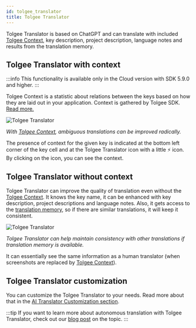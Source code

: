 ```yaml
---
id: tolgee_translator
title: Tolgee Translator
---
```


Tolgee Translator is based on ChatGPT and can translate with included [Tolgee Context](/js-sdk/tolgee_context),
key description, project description, language notes and results from the translation memory.

## Tolgee Translator with context

:::info
This functionality is available only in the Cloud version with SDK 5.9.0 and higher.
:::

Tolgee Context is a statistic about relations between the keys based on how they are laid out in your application.
Context is gathered by Tolgee SDK. [Read more.](/js-sdk/tolgee_context)

![Tolgee Translator](/img/docs/platform/tolgee_translator.png)

_With [Tolgee Context](/js-sdk/tolgee_context), ambiguous translations can be improved radically._

The presence of context for the given key is indicated at the bottom left corner of the key cell and at the Tolgee
Translator icon with a little ⚡ icon. By clicking on the icon, you can see the context.

## Tolgee Translator without context

Tolgee Translator can improve the quality of translation even without the [Tolgee Context](/js-sdk/tolgee_context).
It knows the key name, it can be enhanced with key description, project descriptions and language notes.
Also, it gets access to the [translation memory](/platform/translation_process/translation_memory),
so if there are similar translations, it will keep it consistent.

![Tolgee Translator](/img/docs/platform/tolgee_translator_no_context.png)

_Tolgee Translator can help maintain consistency with other translations if translation memory is available._

It can essentially see the same information as a human translator (when screenshots are replaced by [Tolgee Context](/js-sdk/tolgee_context)).

## Tolgee Translator customization

You can customize the Tolgee Translator to your needs. Read more about that in the
[AI Translator Customization section](/platform/projects_and_organizations/ai-translation-customization).

:::tip
If you want to learn more about autonomous translation with Tolgee Translator, check out our
[blog post](/blog/autonomous-localization) on the topic.
:::
